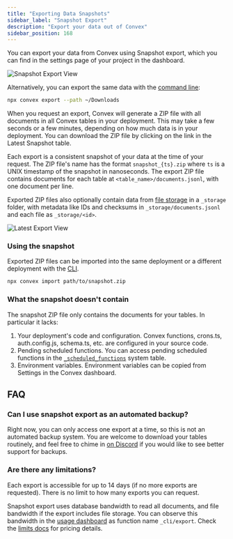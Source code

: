 ```yaml
---
title: "Exporting Data Snapshots"
sidebar_label: "Snapshot Export"
description: "Export your data out of Convex"
sidebar_position: 168
---
```


You can export your data from Convex using Snapshot export, which you can find
in the settings page of your project in the dashboard.

![Snapshot Export View](/screenshots/snapshot_export.png)

Alternatively, you can export the same data with the
[command line](/docs/cli.md#export-data-to-a-file):

```sh
npx convex export --path ~/Downloads
```

<BetaAdmonition feature="Snapshot export" verb="is" />

When you request an export, Convex will generate a ZIP file with all documents
in all Convex tables in your deployment. This may take a few seconds or a few
minutes, depending on how much data is in your deployment. You can download the
ZIP file by clicking on the link in the Latest Snapshot table.

Each export is a consistent snapshot of your data at the time of your request.
The ZIP file's name has the format `snapshot_{ts}.zip` where `ts` is a UNIX
timestamp of the snapshot in nanoseconds. The export ZIP file contains documents
for each table at `<table_name>/documents.jsonl`, with one document per line.

Exported ZIP files also optionally contain data from
[file storage](/file-storage) in a `_storage` folder, with metadata like IDs and
checksums in `_storage/documents.jsonl` and each file as `_storage/<id>`.

![Latest Export View](/screenshots/latest_export.png)

### Using the snapshot

Exported ZIP files can be imported into the same deployment or a different
deployment with the
[CLI](/docs/database/import-export/import.mdx#import-data-from-a-snapshot-zip-file).

```bash
npx convex import path/to/snapshot.zip
```

### What the snapshot doesn't contain

The snapshot ZIP file only contains the documents for your tables. In particular
it lacks:

1. Your deployment's code and configuration. Convex functions, crons.ts,
   auth.config.js, schema.ts, etc. are configured in your source code.
2. Pending scheduled functions. You can access pending scheduled functions in
   the [`_scheduled_functions`](/docs/database/advanced/system-tables.mdx)
   system table.
3. Environment variables. Environment variables can be copied from Settings in
   the Convex dashboard.

## FAQ

### Can I use snapshot export as an automated backup?

Right now, you can only access one export at a time, so this is not an automated
backup system. You are welcome to download your tables routinely, and feel free
to chime in [on Discord](https://convex.dev/community) if you would like to see
better support for backups.

### Are there any limitations?

Each export is accessible for up to 14 days (if no more exports are requested).
There is no limit to how many exports you can request.

Snapshot export uses database bandwidth to read all documents, and file
bandwidth if the export includes file storage. You can observe this bandwidth in
the [usage dashboard](https://dashboard.convex.dev/team/settings/usage) as
function name `_cli/export`. Check the
[limits docs](/production/state/limits#database) for pricing details.

